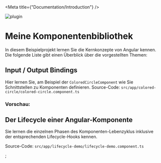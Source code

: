 

<Meta
    title={"Documentation/Introduction"}
/>

<style>{`
.logo {
 height: 60px;
 width: 60px;
}
`}</style>

<div className="logo">
    <img src={Logo} alt="plugin" />
</div>

# Meine Komponentenbibliothek

In diesem Beispielprojekt lernen Sie die Kernkonzepte von Angular kennen. Die folgende Liste gibt einen Überblick über die
vorgestellten Themen:

## Input / Output Bindings

Hier lernen Sie, am Beispiel der `ColoredCircleComponent` wie Sie Schnittstellen zu Komponenten definieren.
Source-Code: <code>src/app/colored-circle/colored-circle.component.ts</code>
### Vorschau:
<Story id="components-colored-circle--with-image"/>

## Der Lifecycle einer Angular-Komponente

Sie lernen die einzelnen Phasen des Komponenten-Lebenzyklus inklusive der entsprechenden Lifecycle-Hooks kennen.

Source-Code: <code>src/app/lifecycle-demo/lifecycle-demo.component.ts</code>

<Description markdown={Changelog} />;
